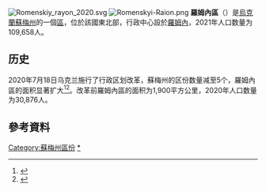 [[File:Romenskiy_rayon_2020.svg|thumb]]
[[Image:Romenskyi-Raion.png|thumb]]
'''羅姆內區'''（{{lang-uk|Роменський район}}）是[[烏克蘭|烏克蘭]][[蘇梅州|蘇梅州]]的一個[[区_(乌克兰)|區]]，位於該國東北部，行政中心設於[[羅姆內|羅姆內]]，2021年人口数量为109,658人。

== 历史 ==
2020年7月18日乌克兰施行了行政区划改革，蘇梅州的区份数量减至5个，羅姆內區的面积显著扩大<ref>{{Cite news |date=2020-07-18 |script-title=uk:Про утворення та ліквідацію районів. Постанова Верховної Ради України № 807-ІХ. |language=uk |url=http://www.golos.com.ua/article/333466 |access-date=2020-10-03 |work=Голос України}}</ref><ref name="2020_reform_maps">{{Cite web |date=2020-07-17 |script-title=uk:Нові райони: карти + склад |url=https://www.minregion.gov.ua/press/news/novi-rajony-karty-sklad/ |access-date=2022-04-15 |language=uk |website=Міністерство розвитку громад та територій України}}</ref>。改革前羅姆內區的面积为1,900平方公里，2020年人口数量为30,876人。

==參考資料==
{{Reflist}}

{{Sumy-geo-stub}}

{{DEFAULTSORT:Роменський район}}
[[Category:蘇梅州區份|Category:蘇梅州區份]]
[[Category:羅姆內區_(烏克蘭)|*]]